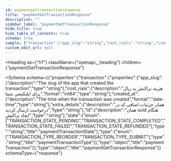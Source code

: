 ```yaml
---
id: paymentgettransactionresponse
title: "paymentGetTransactionResponse"
description: ""
sidebar_label: "paymentGetTransactionResponse"
hide_title: true
hide_table_of_contents: true
schema: true
sample: {"transaction":{"app_slug":"string","cost_rials":"string","created_at":"2024-07-29T15:51:28.071Z","extra_details":"string","id":"string","state":"TRANSACTION_STATE_PENDING","type":"TRANSACTION_TYPE_REORDER"}}
custom_edit_url: null
---
```



<Heading
  as={"h1"}
  className={"openapi__heading"}
  children={"paymentGetTransactionResponse"}
>
</Heading>





<Schema
  schema={{"properties":{"transaction":{"properties":{"app_slug":{"description":"The slug of the app that created the transaction","type":"string"},"cost_rials":{"description":"هزینه تراکنش به ریال برای اپلیکیشن شما","format":"int64","type":"string"},"created_at":{"description":"The time when the transaction was created","format":"date-time","type":"string"},"extra_details":{"description":"همان جزئیات اضافی که در درخواست ارسال کردید","type":"string"},"id":{"description":"همان uuid هنگام ایجاد تراکنش","type":"string"},"state":{"enum":["TRANSACTION_STATE_PENDING","TRANSACTION_STATE_COMPLETED","TRANSACTION_STATE_FAILED","TRANSACTION_STATE_REFUNDED"],"type":"string","title":"paymentTransactionState"},"type":{"enum":["TRANSACTION_TYPE_REORDER","TRANSACTION_TYPE_SUBMIT"],"type":"string","title":"paymentTransactionType"}},"type":"object","title":"paymentTransaction"}},"type":"object","title":"paymentGetTransactionResponse"}}
  schemaType={"response"}
>
  
</Schema>
            